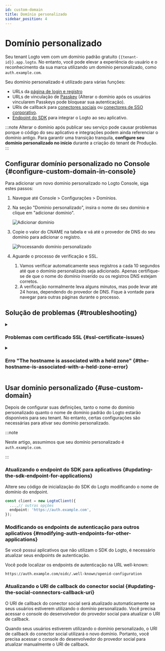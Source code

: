 ```yaml
---
id: custom-domain
title: Domínio personalizado
sidebar_position: 4
---
```


# Domínio personalizado

Seu tenant Logto vem com um domínio padrão gratuito `{{tenant-id}}.app.logto`. No entanto, você pode elevar a experiência do usuário e o reconhecimento da sua marca utilizando um domínio personalizado, como `auth.example.com`.

Seu domínio personalizado é utilizado para várias funções:

- URLs da [página de login e registro](/end-user-flows/sign-up-and-sign-in)
- URLs de vinculação de [Passkey](/end-user-flows/mfa/webauthn) (Alterar o domínio após os usuários vincularem Passkeys pode bloquear sua autenticação).
- URIs de callback para [conectores sociais](/connectors/social-connectors) ou [conectores de SSO corporativo](/connectors/enterprise-connectors).
- [Endpoint do SDK](/integrate-logto/application-data-structure#openid-provider-configuration-endpoint) para integrar o Logto ao seu aplicativo.

:::note
Alterar o domínio após publicar seu serviço pode causar problemas porque o código do seu aplicativo e integrações podem ainda referenciar o domínio antigo. Para garantir uma transição tranquila, **configure seu domínio personalizado no início** durante a criação do tenant de Produção.
:::

## Configurar domínio personalizado no Console \{#configure-custom-domain-in-console}

Para adicionar um novo domínio personalizado no Logto Console, siga estes passos:

1. Navegue até <CloudLink to="/tenant-settings/domains">Console > Configurações > Domínios</CloudLink>.
2. Na seção "Domínio personalizado", insira o nome do seu domínio e clique em "adicionar domínio".

   <img src="/img/assets/custom-domain-section.jpeg" alt="Adicionar domínio" />

3. Copie o valor do CNAME na tabela e vá até o provedor de DNS do seu domínio para adicionar o registro.

   <img src="/img/assets/custom-domain-processing.jpeg" alt="Processando domínio personalizado" />

4. Aguarde o processo de verificação e SSL.
   1. Vamos verificar automaticamente seus registros a cada 10 segundos até que o domínio personalizado seja adicionado. Apenas certifique-se de que o nome do domínio inserido ou os registros DNS estejam corretos.
   2. A verificação normalmente leva alguns minutos, mas pode levar até 24 horas, dependendo do provedor de DNS. Fique à vontade para navegar para outras páginas durante o processo.

## Solução de problemas \{#troubleshooting}

<details>
<summary>

### Problemas com certificado SSL \{#ssl-certificate-issues}

</summary>

Se você encontrar problemas com o certificado SSL ao configurar seu domínio personalizado, isso pode estar relacionado aos registros CAA na configuração do seu DNS. Os registros CAA especificam quais Autoridades Certificadoras (CAs) estão autorizadas a emitir certificados para seu domínio. Se você estiver usando registros CAA, será necessário autorizar tanto "letsencrypt.org" quanto "pki.goog" para que o Logto possa emitir certificados SSL.

Para solucionar e resolver problemas de certificado SSL relacionados a registros CAA, consulte a [documentação da Cloudflare](https://developers.cloudflare.com/ssl/edge-certificates/caa-records/) sobre registros CAA.

</details>

<details>
<summary>

### Erro "The hostname is associated with a held zone" \{#the-hostname-is-associated-with-a-held-zone-error}

</summary>

Se você encontrar a mensagem de erro "The hostname is associated with a held zone, please contact the owner to have the hold removed" ao adicionar um domínio personalizado, isso significa que o domínio já está em uma zona Cloudflare e está definido com o status "Zone Hold". Veja esta [documentação da Cloudflare](https://developers.cloudflare.com/fundamentals/setup/account/account-security/zone-holds/) para mais informações.

Para resolver esse problema, você precisará liberar o zone hold. Siga o link acima para instruções de como liberar o zone hold na Cloudflare.

</details>

## Usar domínio personalizado \{#use-custom-domain}

Depois de configurar suas definições, tanto o nome do domínio personalizado quanto o nome de domínio padrão do Logto estarão disponíveis para seu tenant. No entanto, certas configurações são necessárias para ativar seu domínio personalizado.

:::note

Neste artigo, assumimos que seu domínio personalizado é `auth.example.com`.

:::

### Atualizando o endpoint do SDK para aplicativos \{#updating-the-sdk-endpoint-for-applications}

Altere seu código de inicialização do SDK do Logto modificando o nome de domínio do endpoint.

```typescript
const client = new LogtoClient({
  ...,// outras opções
  endpoint: 'https://auth.example.com',
});
```

### Modificando os endpoints de autenticação para outros aplicativos \{#modifying-auth-endpoints-for-other-applications}

Se você possui aplicativos que não utilizam o SDK do Logto, é necessário atualizar seus endpoints de autenticação.

Você pode localizar os endpoints de autenticação na URL well-known:

```
https://auth.example.com/oidc/.well-known/openid-configuration
```

### Atualizando o URI de callback do conector social \{#updating-the-social-connectors-callback-uri}

O URI de callback do conector social será atualizado automaticamente se seus usuários estiverem utilizando o domínio personalizado. Você precisa acessar o console do desenvolvedor do provedor social para atualizar o URI de callback.

Quando seus usuários estiverem utilizando o domínio personalizado, o URI de callback do conector social utilizará o novo domínio. Portanto, você precisa acessar o console do desenvolvedor do provedor social para atualizar manualmente o URI de callback.
